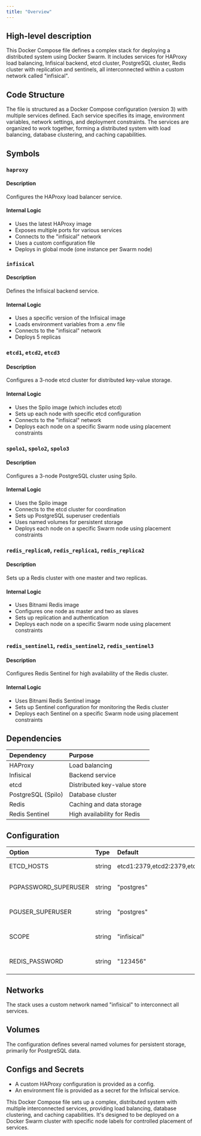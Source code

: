 ```yaml
---
title: "Overview"
---
```


## High-level description
This Docker Compose file defines a complex stack for deploying a distributed system using Docker Swarm. It includes services for HAProxy load balancing, Infisical backend, etcd cluster, PostgreSQL cluster, Redis cluster with replication and sentinels, all interconnected within a custom network called "infisical".

## Code Structure
The file is structured as a Docker Compose configuration (version 3) with multiple services defined. Each service specifies its image, environment variables, network settings, and deployment constraints. The services are organized to work together, forming a distributed system with load balancing, database clustering, and caching capabilities.

## Symbols

### `haproxy`
#### Description
Configures the HAProxy load balancer service.

#### Internal Logic
- Uses the latest HAProxy image
- Exposes multiple ports for various services
- Connects to the "infisical" network
- Uses a custom configuration file
- Deploys in global mode (one instance per Swarm node)

### `infisical`
#### Description
Defines the Infisical backend service.

#### Internal Logic
- Uses a specific version of the Infisical image
- Loads environment variables from a .env file
- Connects to the "infisical" network
- Deploys 5 replicas

### `etcd1`, `etcd2`, `etcd3`
#### Description
Configures a 3-node etcd cluster for distributed key-value storage.

#### Internal Logic
- Uses the Spilo image (which includes etcd)
- Sets up each node with specific etcd configuration
- Connects to the "infisical" network
- Deploys each node on a specific Swarm node using placement constraints

### `spolo1`, `spolo2`, `spolo3`
#### Description
Configures a 3-node PostgreSQL cluster using Spilo.

#### Internal Logic
- Uses the Spilo image
- Connects to the etcd cluster for coordination
- Sets up PostgreSQL superuser credentials
- Uses named volumes for persistent storage
- Deploys each node on a specific Swarm node using placement constraints

### `redis_replica0`, `redis_replica1`, `redis_replica2`
#### Description
Sets up a Redis cluster with one master and two replicas.

#### Internal Logic
- Uses Bitnami Redis image
- Configures one node as master and two as slaves
- Sets up replication and authentication
- Deploys each node on a specific Swarm node using placement constraints

### `redis_sentinel1`, `redis_sentinel2`, `redis_sentinel3`
#### Description
Configures Redis Sentinel for high availability of the Redis cluster.

#### Internal Logic
- Uses Bitnami Redis Sentinel image
- Sets up Sentinel configuration for monitoring the Redis cluster
- Deploys each Sentinel on a specific Swarm node using placement constraints

## Dependencies
| Dependency | Purpose |
|:-----------|:--------|
| HAProxy | Load balancing |
| Infisical | Backend service |
| etcd | Distributed key-value store |
| PostgreSQL (Spilo) | Database cluster |
| Redis | Caching and data storage |
| Redis Sentinel | High availability for Redis |

## Configuration
| Option | Type | Default | Description |
|:-------|:-----|:--------|:------------|
| ETCD_HOSTS | string | etcd1:2379,etcd2:2379,etcd3:2379 | etcd cluster endpoints |
| PGPASSWORD_SUPERUSER | string | "postgres" | PostgreSQL superuser password |
| PGUSER_SUPERUSER | string | "postgres" | PostgreSQL superuser username |
| SCOPE | string | "infisical" | Scope for the PostgreSQL cluster |
| REDIS_PASSWORD | string | "123456" | Redis authentication password |

## Networks
The stack uses a custom network named "infisical" to interconnect all services.

## Volumes
The configuration defines several named volumes for persistent storage, primarily for PostgreSQL data.

## Configs and Secrets
- A custom HAProxy configuration is provided as a config.
- An environment file is provided as a secret for the Infisical service.

This Docker Compose file sets up a complex, distributed system with multiple interconnected services, providing load balancing, database clustering, and caching capabilities. It's designed to be deployed on a Docker Swarm cluster with specific node labels for controlled placement of services.